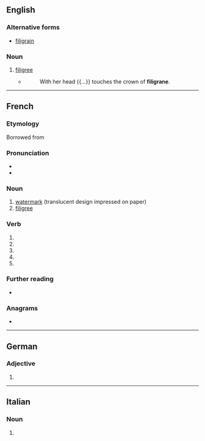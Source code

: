 {{also|filigrané}}
==English==

===Alternative forms===
* [[filigrain]]

===Noun===
{{en-noun|~}}

# {{lb|en|obsolete}} [[filigree]]
#* {{rfdatek|en|Longfellow}}
#*: With her head {{...}} touches the crown of '''filigrane'''.

{{Webster 1913}}

----

==French==

===Etymology===
Borrowed from {{etyl|it|fr}} {{m|it|filigrana}}

===Pronunciation===
* {{fr-IPA}}
* {{audio|fr|LL-Q150 (fra)-Jules78120-filigrane.wav|Audio}}

===Noun===
{{fr-noun|m}}

# [[watermark]] (translucent design impressed on paper)
# [[filigree]]

===Verb===
{{head|fr|verb form}}

# {{inflection of|fr|filigraner||1|s|pres|indc}}
# {{inflection of|fr|filigraner||3|s|pres|indc}}
# {{inflection of|fr|filigraner||1|s|pres|subj}}
# {{inflection of|fr|filigraner||3|s|pres|subj}}
# {{inflection of|fr|filigraner||2|s|impr}}

===Further reading===
* {{R:TLFi}}

===Anagrams===
* {{l|fr|infligera}}

----

==German==

===Adjective===
{{head|de|adjective form}}

# {{inflection of|de|filigran||str//mix|nom//acc|f|s|;|str|nom//acc|p|;|wk|nom|all-gender|s|;|wk|acc|f//n|s}}

----

==Italian==

===Noun===
{{head|it|noun plural form|g=f}}

# {{plural of|it|filigrana}}